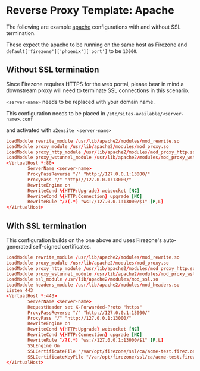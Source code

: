 # Reverse Proxy Template: Apache

The following are example [apache](https://httpd.apache.org) configurations with
and without SSL termination.

These expect the apache to be running on the same host as Firezone and
`default['firezone']['phoenix']['port']` to be `13000`.

## Without SSL termination

Since Firezone requires HTTPS for the web portal, please bear in mind a
downstream proxy will need to terminate SSL connections in this scenario.

`<server-name>` needs to be replaced with your domain name.

This configuration needs to be placed in
`/etc/sites-available/<server-name>.conf`

and activated with `a2ensite <server-name>`

```conf
LoadModule rewrite_module /usr/lib/apache2/modules/mod_rewrite.so
LoadModule proxy_module /usr/lib/apache2/modules/mod_proxy.so
LoadModule proxy_http_module /usr/lib/apache2/modules/mod_proxy_http.so
LoadModule proxy_wstunnel_module /usr/lib/apache2/modules/mod_proxy_wstunnel.so
<VirtualHost *:80>
        ServerName <server-name>
        ProxyPassReverse "/" "http://127.0.0.1:13000/"
        ProxyPass "/" "http://127.0.0.1:13000/"
        RewriteEngine on
        RewriteCond %{HTTP:Upgrade} websocket [NC]
        RewriteCond %{HTTP:Connection} upgrade [NC]
        RewriteRule ^/?(.*) "ws://127.0.0.1:13000/$1" [P,L]
</VirtualHost>
```

## With SSL termination

This configuration builds on the one above and uses Firezone's auto-generated
self-signed certificates.

```conf
LoadModule rewrite_module /usr/lib/apache2/modules/mod_rewrite.so
LoadModule proxy_module /usr/lib/apache2/modules/mod_proxy.so
LoadModule proxy_http_module /usr/lib/apache2/modules/mod_proxy_http.so
LoadModule proxy_wstunnel_module /usr/lib/apache2/modules/mod_proxy_wstunnel.so
LoadModule ssl_module /usr/lib/apache2/modules/mod_ssl.so
LoadModule headers_module /usr/lib/apache2/modules/mod_headers.so
Listen 443
<VirtualHost *:443>
        ServerName <server-name>
        RequestHeader set X-Forwarded-Proto "https"
        ProxyPassReverse "/" "http://127.0.0.1:13000/"
        ProxyPass "/" "http://127.0.0.1:13000/"
        RewriteEngine on
        RewriteCond %{HTTP:Upgrade} websocket [NC]
        RewriteCond %{HTTP:Connection} upgrade [NC]
        RewriteRule ^/?(.*) "ws://127.0.0.1:13000/$1" [P,L]
        SSLEngine On
        SSLCertificateFile "/var/opt/firezone/ssl/ca/acme-test.firez.one.crt"
        SSLCertificateKeyFile "/var/opt/firezone/ssl/ca/acme-test.firez.one.key"
</VirtualHost>
```
